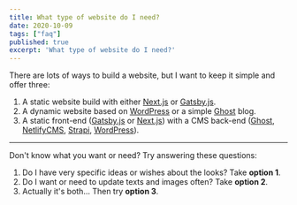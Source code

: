 ```yaml
---
title: What type of website do I need?
date: 2020-10-09
tags: ["faq"]
published: true
excerpt: 'What type of website do I need?'
---
```


There are lots of ways to build a website, but I want to keep it simple and offer three:

1. A static website build with either [Next.js](https://nextjs.org/) or [Gatsby.js](https://www.gatsbyjs.com/).
2. A dynamic website based on [WordPress](https://wordpress.org/) or a simple [Ghost](https://ghost.org/) blog.
3. A static front-end ([Gatsby.js](https://www.gatsbyjs.com/) or [Next.js](https://nextjs.org/)) with a CMS back-end ([Ghost](https://wordpress.org/), [NetlifyCMS](https://www.netlifycms.org/), [Strapi](https://strapi.io/), [WordPress](https://ghost.org/)).
* * *
Don't know what you want or need? Try answering these questions:

1. Do I have very specific ideas or wishes about the looks? Take **option 1**.
2. Do I want or need to update texts and images often? Take **option 2**.
3. Actually it's both... Then try **option 3**.
